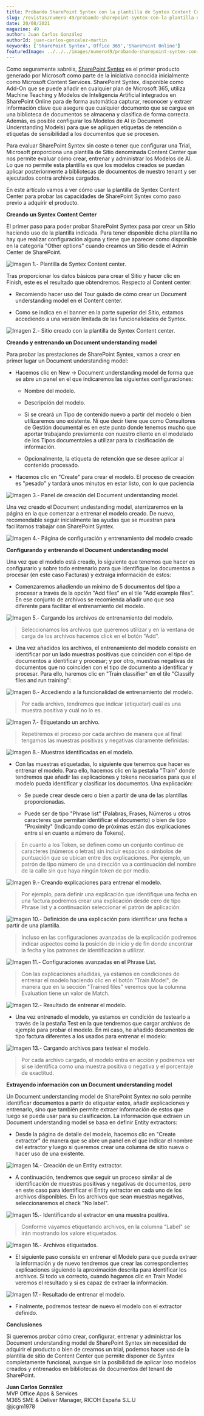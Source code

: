 ```yaml
---
title: Probando SharePoint Syntex con la plantilla de Syntex Content Center
slug: /revistas/numero-49/probando-sharepoint-syntex-con-la-plantilla-de-syntex-content-center
date: 20/08/2021
magazine: 49
author: Juan Carlos González
authorId: juan-carlos-gonzalez-martin
keywords: ['SharePoint Syntex','Office 365','SharePoint Online']
featuredImage: ../../../images/numero49/probando-sharepoint-syntex-con-la-plantilla-de-syntex-content-center/image1.png
---
```



Como seguramente sabréis, [SharePoint Syntex](https://techcommunity.microsoft.com/t5/project-cortex-blog/announcing-sharepoint-syntex/ba-p/1681139)
es el primer producto generado por Microsoft como parte de la iniciativa
conocida inicialmente como Microsoft Content Services. SharePoint
Syntex, disponible como Add-On que se puede añadir en cualquier plan de
Microsoft 365, utiliza Machine Teaching y Modelos de Inteligencia
Artificial integrados en SharePoint Online para de forma automática
capturar, reconocer y extraer información clave que asegure que
cualquier documento que se cargue en una biblioteca de documentos se
almacena y clasifica de forma correcta. Además, es posible configurar
los Modelos de AI (o Document Understanding Models) para que se apliquen
etiquetas de retención o etiquetas de sensibilidad a los documentos que
se procesen.

Para evaluar SharePoint Syntex sin coste o tener que configurar una
Trial, Microsoft proporciona una plantilla de Sitio denominada Content
Center que nos permite evaluar cómo crear, entrenar y administrar los
Modelos de AI. Lo que no permite esta plantilla es que los modelos
creados se puedan aplicar posteriormente a bibliotecas de documentos de
nuestro tenant y ser ejecutados contra archivos cargados.

En este artículo vamos a ver cómo usar la plantilla de Syntex Content
Center para probar las capacidades de SharePoint Syntex como paso previo
a adquirir el producto.

**Creando un Syntex Content Center**

El primer paso para poder probar SharePoint Syntex pasa por crear un
Sitio haciendo uso de la plantilla indicada. Para tener disponible dicha
plantilla no hay que realizar configuración alguna y tiene que aparecer
como disponible en la categoría "Other options" cuando creamos un Sitio
desde el Admin Center de SharePoint.

![Imagen 1.- Plantilla de Syntex Content center.](../../../images/numero49/probando-sharepoint-syntex-con-la-plantilla-de-syntex-content-center/image1.png)

Tras proporcionar los datos básicos para crear el Sitio y hacer clic en
Finish, este es el resultado que obtendremos. Respecto al Content
center:

-   Recomiendo hacer uso del Tour guiado de cómo crear un Document
    understanding model en el Content center.

-   Como se indica en el banner en la parte superior del Sitio, estamos
    accediendo a una versión limitada de las funcionalidades de Syntex.

![Imagen 2.- Sitio creado con la plantilla de Syntex Content center.](../../../images/numero49/probando-sharepoint-syntex-con-la-plantilla-de-syntex-content-center/image2.png)


**Creando y entrenando un Document understanding model**

Para probar las prestaciones de SharePoint Syntex, vamos a crear en
primer lugar un Document understanding model:

-   Hacemos clic en New -> Document understanding model de forma que se
    abre un panel en el que indicaremos las siguientes configuraciones:

    -   Nombre del modelo.

    -   Descripción del modelo.

    -   Si se creará un Tipo de contenido nuevo a partir del modelo o
        bien utilizaremos uno existente. Ni que decir tiene que como
        Consultores de Gestión documental es en este punto donde tenemos
        mucho que aportar trabajando previamente con nuestro cliente en
        el modelado de los Tipos documentales a utilizar para la
        clasificación de información.

    -   Opcionalmente, la etiqueta de retención que se desee aplicar al
        contenido procesado.

-   Hacemos clic en "Create" para crear el modelo. El proceso de
    creación es "pesado" y tardará unos minutos en estar listo, con lo
    que paciencia

![Imagen 3.- Panel de creación del Document understanding model.](../../../images/numero49/probando-sharepoint-syntex-con-la-plantilla-de-syntex-content-center/image3.png)

Una vez creado el Document undestanding model, aterrizaremos en la
página en la que comenzar a entrenar el modelo creado. De nuevo,
recomendable seguir inicialmente las ayudas que se muestran para
facilitarnos trabajar con SharePoint Syntex.

![Imagen 4.- Página de configuración y entrenamiento del modelo creado](../../../images/numero49/probando-sharepoint-syntex-con-la-plantilla-de-syntex-content-center/image4.png)


**Configurando y entrenando el Document understanding model**

Una vez que el modelo está creado, lo siguiente que tenemos que hacer es
configurarlo y sobre todo entrenarlo para que identifique los documentos
a procesar (en este caso Facturas) y extraiga información de estos:

-   Comenzaremos añadiendo un mínimo de 5 documentos del tipo a procesar
    a través de la opción "Add files" en el tile "Add example files". En
    ese conjunto de archivos se recomienda añadir uno que sea diferente
    para facilitar el entrenamiento del modelo.

![Imagen 5.- Cargando los archivos de entrenamiento del modelo.](../../../images/numero49/probando-sharepoint-syntex-con-la-plantilla-de-syntex-content-center/image5.png)


> Seleccionamos los archivos que queremos utilizar y en la ventana de
> carga de los archivos hacemos click en el botón "Add".

-   Una vez añadidos los archivos, el entrenamiento del modelo consiste
    en identificar por un lado muestras positivas que coinciden con el
    tipo de documentos a identificar y procesar; y por otro, muestras
    negativas de documentos que no coinciden con el tipo de documento a
    identificar y procesar. Para ello, haremos clic en "Train
    classifier" en el tile "Classify files and run training":

![Imagen 6.- Accediendo a la funcionalidad de entrenamiento del modelo.](../../../images/numero49/probando-sharepoint-syntex-con-la-plantilla-de-syntex-content-center/image6.png)

> Por cada archivo, tendremos que indicar (etiquetar) cuál es una
> muestra positiva y cuál no lo es.

![Imagen 7.- Etiquetando un archivo.](../../../images/numero49/probando-sharepoint-syntex-con-la-plantilla-de-syntex-content-center/image7.png)


> Repetiremos el proceso por cada archivo de manera que al final
> tengamos las muestras positivas y negativas claramente definidas:

![Imagen 8.- Muestras identificadas en el modelo.](../../../images/numero49/probando-sharepoint-syntex-con-la-plantilla-de-syntex-content-center/image8.png)


-   Con las muestras etiquetadas, lo siguiente que tenemos que hacer es
    entrenar el modelo. Para ello, hacemos clic en la pestaña "Train"
    donde tendremos que añadir las explicaciones y tokens necesarios
    para que el modelo pueda identificar y clasificar los documentos.
    Una explicación:

    -   Se puede crear desde cero o bien a partir de una de las
        plantillas proporcionadas.

    -   Puede ser de tipo "Phrase list" (Palabras, Frases, Números u
        otros caracteres que permitan identificar el documento) o bien
        de tipo "Proximity" (Indicando como de próximas están dos
        explicaciones entre sí en cuanto a número de Tokens).

> En cuanto a los Token, se definen como un conjunto continuo de
> caracteres (números o letras) sin incluir espacios o símbolos de
> puntuación que se ubican entre dos explicaciones. Por ejemplo, un
> patrón de tipo número de una dirección va a continuación del nombre de
> la calle sin que haya ningún token de por medio.

![Imagen 9.- Creando explicaciones para entrenar el modelo.](../../../images/numero49/probando-sharepoint-syntex-con-la-plantilla-de-syntex-content-center/image9.png)


> Por ejemplo, para definir una explicación que identifique una fecha en
> una factura podremos crear una explicación desde cero de tipo Phrase
> list y a continuación seleccionar el patrón de aplicación.

![Imagen 10.- Definición de una explicación para identificar una fecha a partir de una plantilla.](../../../images/numero49/probando-sharepoint-syntex-con-la-plantilla-de-syntex-content-center/image10.png)

> Incluso en las configuraciones avanzadas de la explicación podremos
> indicar aspectos como la posición de inicio y de fin donde encontrar
> la fecha y los patrones de identificación a utilizar.

![Imagen 11.- Configuraciones avanzadas en el Phrase List.](../../../images/numero49/probando-sharepoint-syntex-con-la-plantilla-de-syntex-content-center/image11.png)


> Con las explicaciones añadidas, ya estamos en condiciones de entrenar
> el modelo haciendo clic en el botón "Train Model", de manera que en la
> sección "Trained files" veremos que la columna Evaluation tiene un
> valor de Match.

![Imagen 12.- Resultado de entrenar el modelo.](../../../images/numero49/probando-sharepoint-syntex-con-la-plantilla-de-syntex-content-center/image12.png)


-   Una vez entrenado el modelo, ya estamos en condición de testearlo a
    través de la pestaña Test en la que tendremos que cargar archivos de
    ejemplo para probar el modelo. En mi caso, he añadido documentos de
    tipo factura diferentes a los usados para entrenar el modelo:

![Imagen 13.- Cargando archivos para testear el modelo.](../../../images/numero49/probando-sharepoint-syntex-con-la-plantilla-de-syntex-content-center/image13.png)


> Por cada archivo cargado, el modelo entra en acción y podremos ver si
> se identifica como una muestra positiva o negativa y el porcentaje de
> exactitud.

**Extrayendo información con un Document understanding model**

Un Document understanding model de SharePoint Syntex no solo permite
identificar documentos a partir de etiquetar estos, añadir explicaciones
y entrenarlo, sino que también permite extraer información de estos que
luego se pueda usar para su clasificación. La información que extraen un
Document understanding model se basa en definir Entity extractors:

-   Desde la página de detalle del modelo, hacemos clic en "Create
    extractor" de manera que se abre un panel en el que indicar el
    nombre del extractor y luego si queremos crear una columna de sitio
    nueva o hacer uso de una existente.

![Imagen 14.- Creación de un Entity extractor.](../../../images/numero49/probando-sharepoint-syntex-con-la-plantilla-de-syntex-content-center/image14.png)


-   A continuación, tendremos que seguir un proceso similar al de
    identificación de muestras positivas y negativas de documentos, pero
    en este caso para identificar el Entity extractor en cada uno de los
    archivos disponibles. En los archivos que sean muestras negativas,
    seleccionaremos el check "No label".

![Imagen 15.- Identificando el extractor en una muestra positiva.](../../../images/numero49/probando-sharepoint-syntex-con-la-plantilla-de-syntex-content-center/image15.png)


> Conforme vayamos etiquetando archivos, en la columna "Label" se irán
> mostrando los valore etiquetados.

![Imagen 16.- Archivos etiquetados.](../../../images/numero49/probando-sharepoint-syntex-con-la-plantilla-de-syntex-content-center/image16.png)

-   El siguiente paso consiste en entrenar el Modelo para que pueda
    extraer la información y de nuevo tendremos que crear las
    correspondientes explicaciones siguiendo la aproximación descrita
    para identificar los archivos. Si todo va correcto, cuando hagamos
    clic en Train Model veremos el resultado y si es capaz de extraer la
    información.

![Imagen 17.- Resultado de entrenar el modelo.](../../../images/numero49/probando-sharepoint-syntex-con-la-plantilla-de-syntex-content-center/image17.png)


-   Finalmente, podremos testear de nuevo el modelo con el extractor
    definido.

**Conclusiones**

Si queremos probar cómo crear, configurar, entrenar y administrar los
Document understanding model de SharePoint Syntex sin necesidad de
adquirir el producto o bien de crearnos un trial, podemos hacer uso de
la plantilla de sitio de Content Center que permite disponer de Syntex
completamente funcional, aunque sin la posibilidad de aplicar loso
modelos creados y entrenados en bibliotecas de documentos del tenant de
SharePoint.


**Juan Carlos González** <br />
MVP Office Apps & Services <br />
M365 SME & Deliver Manager, RICOH España S.L.U <br />
@jcgm1978
